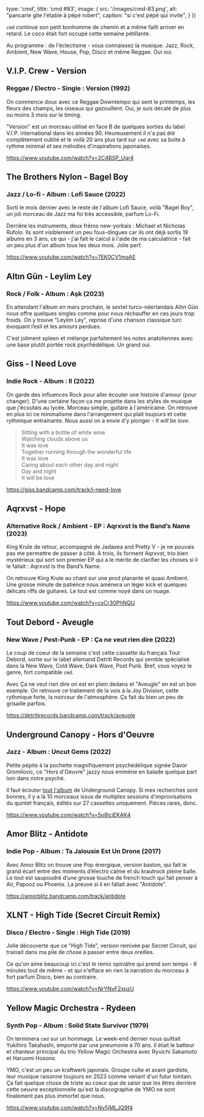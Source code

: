 
  type: 'cmd',
  title: 'cmd #83',
  image: {
    src: '/images/cmd-83.png',
    alt: "pancarte gite l'étable à pépé robert",
    caption: "si c'est pépé qui invite",
  }
})

`cmd` continue son petit bonhomme de chemin et a même failli arriver en retard.
Le coco était fort occupé cette semaine pétillante.


Au programme : de l'éclectisme - vous connaissez la musique. Jazz, Rock,
Ambient, New Wave, House, Pop, Disco et même Reggae. Oui oui.



## V.I.P. Crew - Version

### Reggae / Electro - Single : Version (1992)

On commence doux avec ce Reggae Downtempo qui sent le printemps, les fleurs des
champs, les oiseaux qui gazouillent. Oui, je suis décalé de plus ou moins 3
mois sur le timing.

"Version" est un morceau utilisé en face B de quelques sorties du label V.I.P.
international dans les années 90. Heureusement il n'a pas été complètement
oublié et le voilà 20 ans plus tard sur `cmd` avec sa boite à rythme minimal et
ses mélodies d'inspirations japonaises.

https://www.youtube.com/watch?v=2C4BSP_Uqr4



## The Brothers Nylon - Bagel Boy

### Jazz / Lo-fi - Album : Lofi Sauce (2022)

Sorti le mois dernier avec le reste de l'album Lofi Sauce, voilà "Bagel Boy",
un joli morceau de Jazz ma foi très accessible, parfum Lo-Fi.

Derrière les instruments, deux fréros new-yorkais : Michael et Nicholas Rufolo.
Ils sont visiblement un peu fous-dingues car ils ont déjà sortis 19 albums en 3
ans, ce qui - j'ai fait le calcul à l'aide de ma calculatrice - fait un peu
plus d'un album tous les deux mois. Jolie perf.

https://www.youtube.com/watch?v=7EK0CV1mqAE



## Altın Gün - Leylim Ley

### Rock / Folk - Album : A​ş​k (2023)

En attendant l'album en mars prochain, le sextet turco-néerlandais Altın Gün
nous offre quelques singles comme pour nous réchauffer en ces jours trop
froids. On y trouve "Leylim Ley", reprise d'une chanson classique turc évoquant
l’exil et les amours perdues.

C'est joliment spleen et mélange parfaitement les notes anatoliennes avec une
base plutôt portée rock psychédélique. Un grand oui.



## Giss - I Need Love

### Indie Rock - Album : II (2022)

On garde des influences Rock pour aller écouter une histoire d'amour (pour
changer). D'une certaine façon ça me projette dans les styles de musique que
j'écoutais au lycée. Morceau simple, guitare à l'américaine. On retrouve en
plus ici ce minimalisme dans l'arrangement qui plait toujours et cette
rythmique entrainante. Nous aussi on a envie d'y plonger - _It will be love_.

> Sitting with a bottle of white wine <br/>
> Watching clouds above us <br/>
> It was love<br/>
> Together running through the wonderful life<br/>
> It was love<br/>
> Caring about each other day and night<br/>
> Day and night<br/>
> It will be love<br/>

https://giss.bandcamp.com/track/i-need-love




## Aqrxvst - Hope

### Alternative Rock / Ambient - EP : Aqrxvst Is the Band’s Name (2023)

King Krule de retour, accompagné de Jadasea and Pretty V - je ne pouvais pas me
permettre de passer à côté. À trois, ils forment Aqrxvst, trio bien mystérieux
qui sort son premier EP qui a le mérite de clarifier les choses si il le
fallait : Aqrxvst Is the Band’s Name.

On retrouve King Krule au chant sur une prod planante et quasi Ambient. Une
grosse minute de patience nous amènera un léger kick et quelques délicats riffs
de guitares. Le tout est comme noyé dans un nuage.

https://www.youtube.com/watch?v=cxCr30PhNQU



## Tout Debord - Aveugle

### New Wave / Post-Punk - EP : Ça ne veut rien dire (2022)

Le coup de coeur de la semaine c'est cette cassette du français Tout Debord,
sortie sur le label allemand Detriti Records qui semble spécialisé dans la New
Wave, Cold Wave, Dark Wave, Post Punk. Bref, vous voyez le genre, fort
compatible `cmd`.

Avec Ça ne veut rien dire on est en plein dedans et "Aveugle" en est un bon
exemple. On retrouve ce traitement de la voix à la Joy Division, cette
rythmique forte, la noirceur de l'atmosphère. Ça fait du bien un peu de
grisaille parfois.

https://detritirecords.bandcamp.com/track/aveugle



## Underground Canopy - Hors d'Oeuvre

### Jazz - Album : Uncut Gems (2022)

Petite pépite à la pochette magnifiquement psychédélique signée Davor
Gromilovic, ce "Hors d'Oeuvre" jazzy nous emmène en balade quelque part loin
dans notre psyché.

Il faut écouter [tout
l'album](https://open.spotify.com/album/0SkxZMg5sbiiSNm0vZUpeF) de Underground
Canopy. Si mes recherches sont bonnes, il y a là 10 morceaux issus de multiples
sessions d'improvisations du quintet français, édités sur 27 cassettes
uniquement. Pièces rares, donc.

https://www.youtube.com/watch?v=5o8lcjEKAK4



## Amor Blitz - Antidote

### Indie Pop - Album : Ta Jalousie Est Un Drone (2017)

Avec Amor Blitz on trouve une Pop énergique, version baston, qui fait le grand
écart entre des moments d’électro calme et du krautrock pleine balle. Le tout
est saupoudré d’une grosse touche de french touch qui fait penser à Air, Papooz
ou Phoenix. La preuve si il en fallait avec "Antidote".

https://amorblitz.bandcamp.com/track/antidote



## XLNT - High Tide (Secret Circuit Remix)

### Disco / Electro - Single : High Tide (2019)

Jolie découverte que ce "High Tide", version remixée par Secret Circuit, qui
trainait dans ma pile de chose à passer entre deux oreilles.

Ce qu'on aime beaucoup ici c'est le remix opiniâtre qui prend son temps - 6
minutes tout de même - et qui n'efface en rien la narration du morceau à fort
parfum Disco, bien au contraire.

https://www.youtube.com/watch?v=NrYNvF2xpzU




## Yellow Magic Orchestra - Rydeen

### Synth Pop - Album : Solid State Survivor (1979)

On terminera `cmd` sur un hommage. Le week-end dernier nous quittait Yukihiro
Takahashi, emporté par une pneumonie à 70 ans. Il était le batteur et chanteur
principal du trio Yellow Magic Orchestra avec Ryuichi Sakamoto et Haruomi
Hosono.

YMO, c'est un peu un kraftwerk japonais. Groupe culte et avant gardiste, leur
musique raisonne toujours en 2023 comme venant d'un futur lointain. Ça fait
quelque chose de triste au coeur que de saisir que les êtres derrière cette
oeuvre exceptionnelle qu'est la discographie de YMO ne sont finalement pas plus
immortel que nous.

https://www.youtube.com/watch?v=Nv5jMLJQ9f4

